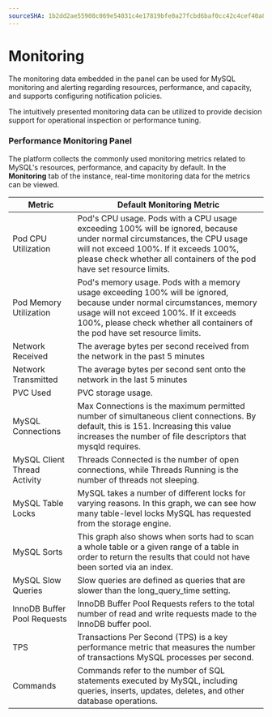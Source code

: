 ```yaml
---
sourceSHA: 1b2dd2ae55908c069e54031c4e17819bfe0a27fcbd6baf0cc42c4cef40a85cea
---
```


# Monitoring


The monitoring data embedded in the panel can be used for MySQL monitoring and alerting regarding resources, performance, and capacity, and supports configuring notification policies.

The intuitively presented monitoring data can be utilized to provide decision support for operational inspection or performance tuning.

### Performance Monitoring Panel

The platform collects the commonly used monitoring metrics related to MySQL's resources, performance, and capacity by default. In the **Monitoring** tab of the instance, real-time monitoring data for the metrics can be viewed.

| Metric                       | Default Monitoring Metric                                                                                                                                                                                                                                           |
| ---------------------------- | ------------------------------------------------------------------------------------------------------------------------------------------------------------------------------------------------------------------------------------------------------------------ |
| Pod CPU Utilization          | Pod's CPU usage. Pods with a CPU usage exceeding 100% will be ignored, because under normal circumstances, the CPU usage will not exceed 100%. If it exceeds 100%, please check whether all containers of the pod have set resource limits.                             |
| Pod Memory Utilization       | Pod's memory usage. Pods with a memory usage exceeding 100% will be ignored, because under normal circumstances, memory usage will not exceed 100%. If it exceeds 100%, please check whether all containers of the pod have set resource limits.                          |
| Network Received             | The average bytes per second received from the network in the past 5 minutes                                                                                                                                                                                      |
| Network Transmitted          | The average bytes per second sent onto the network in the last 5 minutes                                                                                                                                                                                          |
| PVC Used                     | PVC storage usage.                                                                                                                                                                                                                                                |
| MySQL Connections            | Max Connections is the maximum permitted number of simultaneous client connections. By default, this is 151. Increasing this value increases the number of file descriptors that mysqld requires.                                                                       |
| MySQL Client Thread Activity | Threads Connected is the number of open connections, while Threads Running is the number of threads not sleeping.                                                                                                                                                 |
| MySQL Table Locks            | MySQL takes a number of different locks for varying reasons. In this graph, we can see how many table-level locks MySQL has requested from the storage engine.                                                                                                       |
| MySQL Sorts                  | This graph also shows when sorts had to scan a whole table or a given range of a table in order to return the results that could not have been sorted via an index.                                                                                            |
| MySQL Slow Queries           | Slow queries are defined as queries that are slower than the long\_query\_time setting.                                                                                                                                                                          |
| InnoDB Buffer Pool Requests  | InnoDB Buffer Pool Requests refers to the total number of read and write requests made to the InnoDB buffer pool.                                                                                                                                                   |
| TPS                          | Transactions Per Second (TPS) is a key performance metric that measures the number of transactions MySQL processes per second.                                                                                                                                   |
| Commands                     | Commands refer to the number of SQL statements executed by MySQL, including queries, inserts, updates, deletes, and other database operations.                                                                                                                  |
